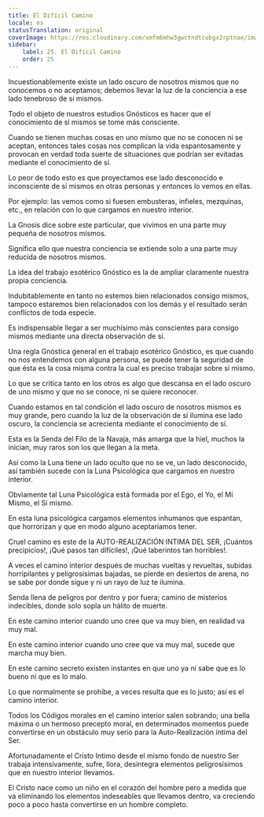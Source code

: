 ```yaml
---
title: El Difícil Camino
locale: es
statusTranslation: original
coverImage: https://res.cloudinary.com/xmfm6mhw3gwctndtcubgx2rptnae/image/upload/v1741354419/small_cover_la_gran_rebelion_28716e29d2.webp
sidebar:
    label: 25. El Difícil Camino
    order: 25
---
```

Incuestionablemente existe un lado oscuro de nosotros mismos que no conocemos o no aceptamos; debemos llevar la luz de la conciencia a ese lado tenebroso de sí mismos.

Todo el objeto de nuestros estudios Gnósticos es hacer que el conocimiento de sí mismos se tome más consciente.

Cuando se tienen muchas cosas en uno mismo que no se conocen ni se aceptan, entonces tales cosas nos complican la vida espantosamente y provocan en verdad toda suerte de situaciones que podrían ser evitadas mediante el conocimiento de sí.

Lo peor de todo esto es que proyectamos ese lado desconocido e inconsciente de sí mismos en otras personas y entonces lo vemos en ellas.

Por ejemplo: las vemos como si fuesen embusteras, infieles, mezquinas, etc., en relación con lo que cargamos en nuestro interior.

La Gnosis dice sobre este particular, que vivimos en una parte muy pequeña de nosotros mismos.

Significa ello que nuestra conciencia se extiende solo a una parte muy reducida de nosotros mismos.

La idea del trabajo esotérico Gnóstico es la de ampliar claramente nuestra propia conciencia.

Indubitablemente en tanto no estemos bien relacionados consigo mismos, tampoco estaremos bien relacionados con los demás y el resultado serán conflictos de toda especie.

Es indispensable llegar a ser muchísimo más conscientes para consigo mismos mediante una directa observación de sí.

Una regla Gnóstica general en el trabajo esotérico Gnóstico, es que cuando no nos entendemos con alguna persona, se puede tener la seguridad de que ésta es la cosa misma contra la cual es preciso trabajar sobre si mismo.

Lo que se critica tanto en los otros es algo que descansa en el lado oscuro de uno mismo y que no se conoce, ni se quiere reconocer.

Cuando estamos en tal condición el lado oscuro de nosotros mismos es muy grande, pero cuando la luz de la observación de sí ilumina ese lado oscuro, la conciencia se acrecienta mediante el conocimiento de sí.

Esta es la Senda del Filo de la Navaja, más amarga que la hiel, muchos la inician, muy raros son los que llegan a la meta.

Así como la Luna tiene un lado oculto que no se ve, un lado desconocido, así también sucede con la Luna Psicológica que cargamos en nuestro interior.

Obviamente tal Luna Psicológica está formada por el Ego, el Yo, el Mí Mismo, el Sí mismo.

En esta luna psicológica cargamos elementos inhumanos que espantan, que horrorizan y que en modo alguno aceptaríamos tener.

Cruel camino es este de la AUTO-REALIZACIÓN INTIMA DEL SER, ¡Cuántos precipicios!, ¡Qué pasos tan difíciles!, ¡Qué laberintos tan horribles!.

A veces el camino interior después de muchas vueltas y revueltas, subidas horripilantes y peligrosísimas bajadas, se pierde en desiertos de arena, no se sabe por donde sigue y ni un rayo de luz te ilumina.

Senda llena de peligros por dentro y por fuera; camino de misterios indecibles, donde solo sopla un hálito de muerte.

En este camino interior cuando uno cree que va muy bien, en realidad va muy mal.

En este camino interior cuando uno cree que va muy mal, sucede que marcha muy bien.

En este camino secreto existen instantes en que uno ya ni sabe que es lo bueno ni que es lo malo.

Lo que normalmente se prohíbe, a veces resulta que es lo justo; así es el camino interior.

Todos los Códigos morales en el camino interior salen sobrando; una bella máxima o un hermoso precepto moral, en determinados momentos puede convertirse en un obstáculo muy serio para la Auto-Realización íntima del Ser.

Afortunadamente el Cristo Intimo desde el mismo fondo de nuestro Ser trabaja intensivamente, sufre, llora, desintegra elementos peligrosísimos que en nuestro interior llevamos.

El Cristo nace como un niño en el corazón del hombre pero a medida que va eliminando los elementos indeseables que llevamos dentro, va creciendo poco a poco hasta convertirse en un hombre completo.
